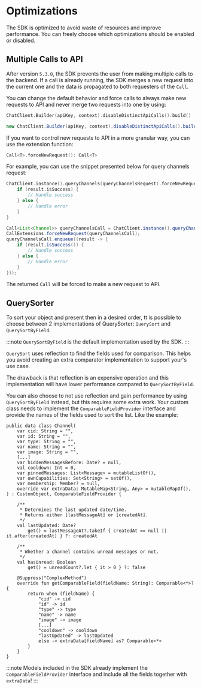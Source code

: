 
# Optimizations

The SDK is optimized to avoid waste of resources and improve performance. You can freely choose which optimizations should be enabled or disabled.

## Multiple Calls to API

After version `5.3.0`, the SDK prevents the user from making multiple calls to the backend. If a call is already running, the SDK merges a new request into the current one and the data is propagated to both requesters of the `Call`. 

You can change the default behavior and force calls to always make new requests to API and never merge two requests into one by using:

<Tabs>
<TabItem value="kotlin" label="Kotlin">

```kotlin
ChatClient.Builder(apiKey, context).disableDistinctApiCalls().build()
```
</TabItem>

<TabItem value="java" label="Java">

```java
new ChatClient.Builder(apiKey, context).disableDistinctApiCalls().build();
```
</TabItem>
</Tabs>

If you want to control new requests to API in a more granular way, you can use the extension function:

```kotlin
Call<T>.forceNewRequest(): Call<T>
```

For example, you can use the snippet presented below for query channels request:

<Tabs>
<TabItem value="kotlin" label="Kotlin">

```kotlin
ChatClient.instance().queryChannels(queryChannelsRequest).forceNewRequest().enqueue { result ->
    if (result.isSuccess) {
        // Handle success
    } else {
        // Handle error
    }
}
```
</TabItem>

<TabItem value="java" label="Java">

```java
Call<List<Channel>> queryChannelsCall = ChatClient.instance().queryChannels(queryChannelsRequest);
CallExtensions.forceNewRequest(queryChannelsCall);
queryChannelsCall.enqueue((result -> {
    if (result.isSuccess()) {
        // Handle success
    } else {
        // Handle error
    }
}));
```
</TabItem>
</Tabs>

The returned `Call` will be forced to make a new request to API. 


## QuerySorter
To sort your object and present then in a desired order, tt is possible to choose between 2 implementations of QuerySorter: `QuerySort` and `QuerySortByField`. 

:::note
`QuerySortByField` is the default implementation used by the SDK.
:::

`QuerySort` uses reflection to find the fields used for comparison. This helps you avoid creating an extra comparator implementation to support your's use case.

The drawback is that reflection is an expensive operation and this implementation will have lower performance compared to `QuerySortByField`.

You can also choose to not use reflection and gain performance by using `QuerySortByField` instead, but this requires some extra work. Your custom class needs to implement the `ComparableFieldProvider` interface and provide the names of the fields used to sort the list. Like the example: 

```
public data class Channel(
    var cid: String = "",
    var id: String = "",
    var type: String = "",
    var name: String = "",
    var image: String = "",
    [...]
    var hiddenMessagesBefore: Date? = null,
    val cooldown: Int = 0,
    var pinnedMessages: List<Message> = mutableListOf(),
    var ownCapabilities: Set<String> = setOf(),
    var membership: Member? = null,
    override var extraData: MutableMap<String, Any> = mutableMapOf(),
) : CustomObject, ComparableFieldProvider {

    /**
     * Determines the last updated date/time.
     * Returns either [lastMessageAt] or [createdAt].
     */
    val lastUpdated: Date?
        get() = lastMessageAt?.takeIf { createdAt == null || it.after(createdAt) } ?: createdAt

    /**
     * Whether a channel contains unread messages or not.
     */
    val hasUnread: Boolean
        get() = unreadCount?.let { it > 0 } ?: false

    @Suppress("ComplexMethod")
    override fun getComparableField(fieldName: String): Comparable<*>? {
        return when (fieldName) {
            "cid" -> cid
            "id" -> id
            "type" -> type
            "name" -> name
            "image" -> image
            [...]
            "cooldown" -> cooldown
            "lastUpdated" -> lastUpdated
            else -> extraData[fieldName] as? Comparable<*>
        }
    }
}
```

:::note
Models included in the SDK already implement the `ComparableFieldProvider` interface and include all the fields together with `extraData`!
:::
